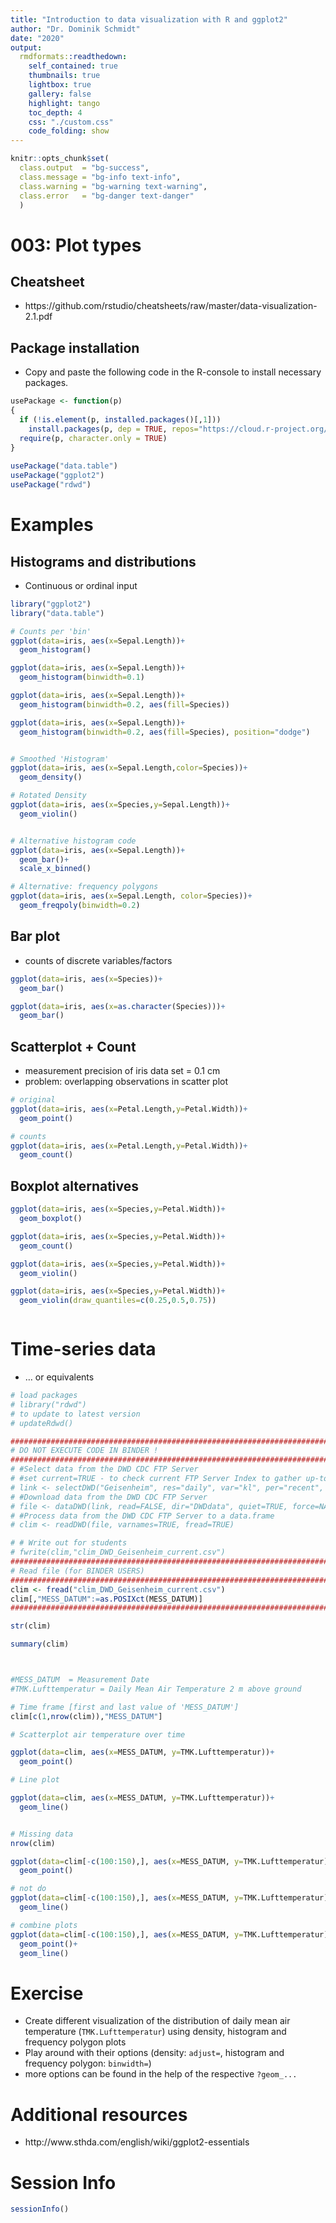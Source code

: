 ```yaml
---
title: "Introduction to data visualization with R and ggplot2"
author: "Dr. Dominik Schmidt"
date: "2020"
output:
  rmdformats::readthedown:
    self_contained: true
    thumbnails: true
    lightbox: true
    gallery: false
    highlight: tango
    toc_depth: 4    
    css: "./custom.css"     
    code_folding: show
---
```

```r

knitr::opts_chunk$set(
  class.output  = "bg-success",
  class.message = "bg-info text-info",
  class.warning = "bg-warning text-warning",
  class.error   = "bg-danger text-danger"
  )
```


# 003: Plot types

## Cheatsheet 

- https://github.com/rstudio/cheatsheets/raw/master/data-visualization-2.1.pdf




## Package installation

- Copy and paste the following code in the R-console to install necessary packages.


```r

usePackage <- function(p)   
{ 
  if (!is.element(p, installed.packages()[,1])) 
    install.packages(p, dep = TRUE, repos="https://cloud.r-project.org/", lib=.libPaths()[1]) 
  require(p, character.only = TRUE) 
} 
  
usePackage("data.table")
usePackage("ggplot2")
usePackage("rdwd")

```


# Examples

## Histograms and distributions 

- Continuous or ordinal input 

```r
library("ggplot2")
library("data.table")

# Counts per 'bin' 
ggplot(data=iris, aes(x=Sepal.Length))+
  geom_histogram()

ggplot(data=iris, aes(x=Sepal.Length))+
  geom_histogram(binwidth=0.1)

ggplot(data=iris, aes(x=Sepal.Length))+
  geom_histogram(binwidth=0.2, aes(fill=Species))

ggplot(data=iris, aes(x=Sepal.Length))+
  geom_histogram(binwidth=0.2, aes(fill=Species), position="dodge")


# Smoothed 'Histogram'
ggplot(data=iris, aes(x=Sepal.Length,color=Species))+
  geom_density()

# Rotated Density
ggplot(data=iris, aes(x=Species,y=Sepal.Length))+
  geom_violin()


# Alternative histogram code
ggplot(data=iris, aes(x=Sepal.Length))+
  geom_bar()+
  scale_x_binned()

# Alternative: frequency polygons
ggplot(data=iris, aes(x=Sepal.Length, color=Species))+
  geom_freqpoly(binwidth=0.2)


```


## Bar plot

- counts of discrete variables/factors

```r

ggplot(data=iris, aes(x=Species))+
  geom_bar()

ggplot(data=iris, aes(x=as.character(Species)))+
  geom_bar()

```


## Scatterplot + Count

- measurement precision of iris data set = 0.1 cm
- problem: overlapping observations in scatter plot

```r

# original
ggplot(data=iris, aes(x=Petal.Length,y=Petal.Width))+
  geom_point()

# counts
ggplot(data=iris, aes(x=Petal.Length,y=Petal.Width))+
  geom_count()


```


## Boxplot alternatives

```r

ggplot(data=iris, aes(x=Species,y=Petal.Width))+
  geom_boxplot()

ggplot(data=iris, aes(x=Species,y=Petal.Width))+
  geom_count()

ggplot(data=iris, aes(x=Species,y=Petal.Width))+
  geom_violin()

ggplot(data=iris, aes(x=Species,y=Petal.Width))+
  geom_violin(draw_quantiles=c(0.25,0.5,0.75))



```


# Time-series data

- ... or equivalents



```r

# load packages
# library("rdwd")
# to update to latest version
# updateRdwd() 

##########################################################################################
# DO NOT EXECUTE CODE IN BINDER !
##########################################################################################
# #Select data from the DWD CDC FTP Server
# #set current=TRUE - to check current FTP Server Index to gather up-to-date file information
# link <- selectDWD("Geisenheim", res="daily", var="kl", per="recent", current=FALSE)
# #Download data from the DWD CDC FTP Server
# file <- dataDWD(link, read=FALSE, dir="DWDdata", quiet=TRUE, force=NA)
# #Process data from the DWD CDC FTP Server to a data.frame
# clim <- readDWD(file, varnames=TRUE, fread=TRUE)

# # Write out for students 
# fwrite(clim,"clim_DWD_Geisenheim_current.csv")
##########################################################################################
# Read file (for BINDER USERS)
##########################################################################################
clim <- fread("clim_DWD_Geisenheim_current.csv")
clim[,"MESS_DATUM":=as.POSIXct(MESS_DATUM)] 
##########################################################################################

str(clim)

summary(clim)



#MESS_DATUM  = Measurement Date
#TMK.Lufttemperatur = Daily Mean Air Temperature 2 m above ground 

# Time frame [first and last value of 'MESS_DATUM']
clim[c(1,nrow(clim)),"MESS_DATUM"]

# Scatterplot air temperature over time

ggplot(data=clim, aes(x=MESS_DATUM, y=TMK.Lufttemperatur))+
  geom_point()

# Line plot

ggplot(data=clim, aes(x=MESS_DATUM, y=TMK.Lufttemperatur))+
  geom_line()


# Missing data 
nrow(clim)

ggplot(data=clim[-c(100:150),], aes(x=MESS_DATUM, y=TMK.Lufttemperatur))+
  geom_point()

# not do
ggplot(data=clim[-c(100:150),], aes(x=MESS_DATUM, y=TMK.Lufttemperatur))+
  geom_line()

# combine plots
ggplot(data=clim[-c(100:150),], aes(x=MESS_DATUM, y=TMK.Lufttemperatur))+
  geom_point()+
  geom_line()  


```


# Exercise

- Create different visualization of the distribution of daily mean air temperature (`TMK.Lufttemperatur`) using density, histogram and frequency polygon plots
- Play around with their options (density: `adjust=`, histogram and frequency polygon: `binwidth=`)
- more options can be found in the help of the respective `?geom_...`



# Additional resources


- http://www.sthda.com/english/wiki/ggplot2-essentials



#  Session Info

```r

sessionInfo()

```

